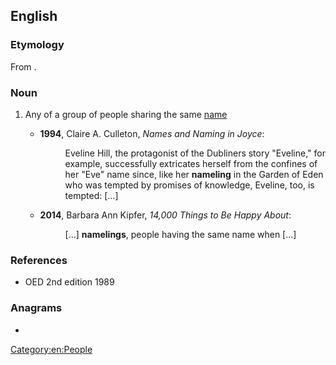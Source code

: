 ==English==

===Etymology===
From {{suffix|en|name|ling}}.

===Noun===
{{en-noun}}

# {{lb|en|rare|archaic}} Any of a group of people sharing the same [[name]]
#* '''1994''', Claire A. Culleton, ''Names and Naming in Joyce'':
#*: Eveline Hill, the protagonist of the Dubliners story "Eveline," for example, successfully extricates herself from the confines of her "Eve" name since, like her '''nameling''' in the Garden of Eden who was tempted by promises of knowledge, Eveline, too, is tempted: [...]
#* '''2014''', Barbara Ann Kipfer, ''14,000 Things to Be Happy About'':
#*: [...] '''namelings''', people having the same name when [...]

===References===
* OED 2nd edition 1989

===Anagrams===
* {{anagrams|en|mangelin|meanling}}

[[Category:en:People]]